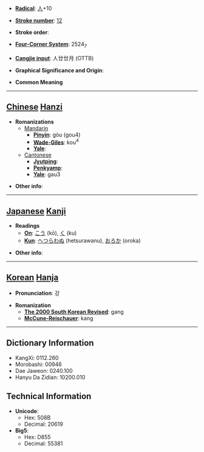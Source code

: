 * '''[[Wiktionary:Chinese radical index| Radical]]''': [[Wiktionary:Chinese radical index 人|人]]+10

* '''[[Wiktionary:Chinese total strokes index|Stroke number]]''': [[Wiktionary:Chinese total strokes index 12|12]]

* '''Stroke order''': 

* '''[[Wiktionary:Chinese four corner index|Four-Corner System]]''': 2524<sub>7</sub>

* '''[[Wiktionary:Chinese Cangjie index|Cangjie input]]''': 人廿廿月 (OTTB)

* '''Graphical Significance and Origin''': 

* '''Common Meaning'''

----

== [[Chinese]] [[Hanzi]] ==

* '''Romanizations'''
** [[Mandarin]]
*** '''[[Pinyin]]''': gòu (gou4)
*** '''[[Wade-Giles]]''': kou<sup>4</sup>
*** '''[[Yale]]''': 
**[[Cantonese]]
***'''[[Jyutping]]''':
***'''[[Penkyamp]]''': 
***'''[[Yale]]''': gau3

* '''Other info''': 

----

== [[Japanese]] [[Kanji]] ==

* '''Readings'''
** '''[[On]]''': [[こう]] (kō), [[く]] (ku)
** '''[[Kun]]''': [[へつらわぬ]] (hetsurawanu), [[おろか]] (oroka)

* '''Other info''':  

----

== [[Korean]] [[Hanja]] ==

* '''Pronunciation''': 강

* '''Romanization'''
** '''[[The 2000 South Korean Revised Romanization|The 2000 South Korean Revised]]''': gang
** '''[[McCune-Reischauer]]''': kang

----

== Dictionary Information ==

* KangXi: 0112.260
* Morobashi: 00946
* Dae Jaweon: 0240.100
* Hanyu Da Zidian: 10200.010

== Technical Information ==

* '''Unicode''':
** Hex: 508B
** Decimal: 20619
* '''Big5''':
** Hex: D855
** Decimal: 55381